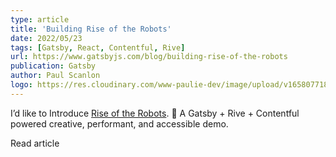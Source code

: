 ```yaml
---
type: article
title: 'Building Rise of the Robots'
date: 2022/05/23
tags: [Gatsby, React, Contentful, Rive]
url: https://www.gatsbyjs.com/blog/building-rise-of-the-robots
publication: Gatsby
author: Paul Scanlon
logo: https://res.cloudinary.com/www-paulie-dev/image/upload/v1658077182/paulie.dev/Logos/gatsby-logo_dgbkjm.png
---
```


I’d like to Introduce [Rise of the Robots](https://www.gatsbyjs.com/demos/rise-of-the-robots/). 🤖 A Gatsby + Rive +
Contentful powered creative, performant, and accessible demo.

<MarkdownCtaLink href="https://www.gatsbyjs.com/blog/building-rise-of-the-robots">Read article</MarkdownCtaLink>
